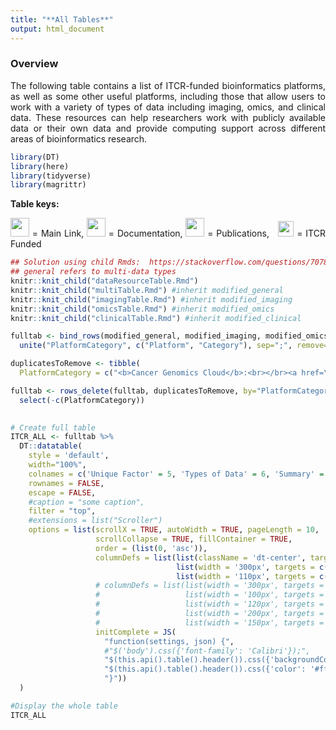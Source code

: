 ```yaml
---
title: "**All Tables**"
output: html_document
---
```


<style type="text/css">
  body{
  text-align: justify;
  text-justify: inter-word;
}
</style>

### **Overview**

The following table contains a list of ITCR-funded bioinformatics platforms, as well as some other useful platforms, including those that allow users to work with a variety of types of data including imaging, omics, and clinical data. These resources can help researchers work with publicly available data or their own data and provide computing support across different areas of bioinformatics research.


```r
library(DT)
library(here)
library(tidyverse)
library(magrittr)
```

**Table keys:** 
<div title="Table keys"> 
<img src="resources/images/Hyperlink2.png"  height="30"> </img> = Main Link, <img src="resources/images/Documentation2.png" height="30"> </img> = Documentation, <img src="resources/images/Publication2.png" height="30"> </img> = Publications, &nbsp; <img src="ITCRLogo.png" height="25"> </img> = ITCR Funded
</div>

```r
## Solution using child Rmds:  https://stackoverflow.com/questions/70785139/accessing-objects-from-another-mardown-file
## general refers to multi-data types
knitr::knit_child("dataResourceTable.Rmd")
knitr::knit_child("multiTable.Rmd") #inherit modified_general
knitr::knit_child("imagingTable.Rmd") #inherit modified_imaging
knitr::knit_child("omicsTable.Rmd") #inherit modified_omics
knitr::knit_child("clinicalTable.Rmd") #inherit modified_clinical

fulltab <- bind_rows(modified_general, modified_imaging, modified_omics, modified_clinical) %>%
  unite("PlatformCategory", c("Platform", "Category"), sep=";", remove=FALSE)

duplicatesToRemove <- tibble(
  PlatformCategory = c("<b>Cancer Genomics Cloud</b>:<br></br><a href=\"https://www.cancergenomicscloud.org/\"style=\"color: #be3b2a\" target=\"_blank\"<div title=\"Main Link\"> </div><img src=\"resources/images/Hyperlink2.png\"  height=\"30\"> </img></a><a href=\"https://docs.cancergenomicscloud.org/docs\"style=\"color: #be3b2a\"target=\"_blank\"<div title=\"Documentation\"> </div><img src=\"resources/images/Documentation2.png\" height=\"30\"> </img></a><a href=\"https://www.cancergenomicscloud.org/collaborate\"style=\"color: #be3b2a\"target=\"_blank\"<div title=\"Publications\"> </div><img src=\"resources/images/Publication2.png\" height=\"30\"> </img></a>;General", "<b>Cancer Genome Collaboratory</b>:<br></br><a href=\"https://cancercollaboratory.org/\"style=\"color: #be3b2a\" target=\"_blank\"<div title=\"Main Link\"> </div><img src=\"resources/images/Hyperlink2.png\"  height=\"30\"> </img></a><a href=\"https://cancercollaboratory.org/support/user-guides\"style=\"color: #be3b2a\"target=\"_blank\"<div title=\"Documentation\"> </div><img src=\"resources/images/Documentation2.png\" height=\"30\"> </img></a><a href=\"https://cancercollaboratory.org/publications-presentations\"style=\"color: #be3b2a\"target=\"_blank\"<div title=\"Publications\"> </div><img src=\"resources/images/Publication2.png\" height=\"30\"> </img></a>;General"))

fulltab <- rows_delete(fulltab, duplicatesToRemove, by="PlatformCategory") %>%
  select(-c(PlatformCategory))
  
```

```r
# Create full table
ITCR_ALL <- fulltab %>%
  DT::datatable(
    style = 'default',
    width="100%",
    colnames = c('Unique Factor' = 5, 'Types of Data' = 6, 'Summary' = 4),
    rownames = FALSE,
    escape = FALSE,
    #caption = "some caption",
    filter = "top",
    #extensions = list("Scroller")
    options = list(scrollX = TRUE, autoWidth = TRUE, pageLength = 10,
                   scrollCollapse = TRUE, fillContainer = TRUE,
                   order = (list(0, 'asc')),
                   columnDefs = list(list(className = 'dt-center', targets = "_all"),
                                     list(width = '300px', targets = c(3)) ,
                                     list(width = '110px', targets = c(4)) ),
                   # columnDefs = list(list(width = '300px', targets = c(2)),
                   #                   list(width = '100px', targets = c(4,5)),
                   #                   list(width = '120px', targets = c(0)),
                   #                   list(width = '200px', targets = c(3)),
                   #                   list(width = '150px', targets = "_all")),
                   initComplete = JS(
                     "function(settings, json) {",
                     #"$('body').css({'font-family': 'Calibri'});",
                     "$(this.api().table().header()).css({'backgroundColor': '#3f546f'});",
                     "$(this.api().table().header()).css({'color': '#fff'});",
                     "}"))
  )
```

```r
#Display the whole table
ITCR_ALL
```
